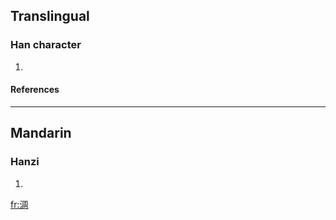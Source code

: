 ==Translingual==
===Han character===
{{Han char|rn=85|rad=水|as=08|sn=11|four=3712<sub>0</sub>|canj=水月土口 (EBGR)}}
# {{defn|Han|sort=水08}}
====References====
{{Han ref|kx=0629.180|dkj=17630|dj=1031.120|hdz=31656.020|uh=6DCD|ud=28109|bh=D645|bd=54853}}

----
==Mandarin==
===Hanzi===
{{cmn-hanzi|pin=[[chù]] ([[chu4]]), [[shū]] ([[shu1]]), [[zhōu]] ([[zhou1]])|wg=ch'u<sup>4</sup>, shu<sup>1</sup>, chou<sup>1</sup>}}
# {{defn|Mandarin}}

[[fr:淍]]